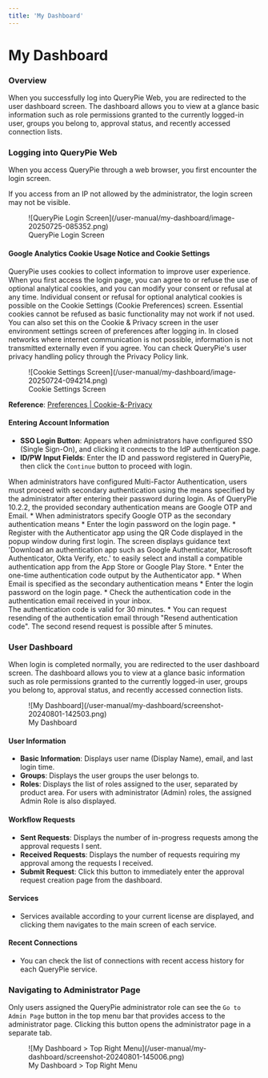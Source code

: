 ```yaml
---
title: 'My Dashboard'
---
```



# My Dashboard

### Overview

When you successfully log into QueryPie Web, you are redirected to the user dashboard screen. The dashboard allows you to view at a glance basic information such as role permissions granted to the currently logged-in user, groups you belong to, approval status, and recently accessed connection lists.

### Logging into QueryPie Web

When you access QueryPie through a web browser, you first encounter the login screen.

<Callout type="info">
If you access from an IP not allowed by the administrator, the login screen may not be visible.
</Callout>

<figure data-layout="center" data-align="center">
![QueryPie Login Screen](/user-manual/my-dashboard/image-20250725-085352.png)
<figcaption>
QueryPie Login Screen
</figcaption>
</figure>

#### Google Analytics Cookie Usage Notice and Cookie Settings

QueryPie uses cookies to collect information to improve user experience. When you first access the login page, you can agree to or refuse the use of optional analytical cookies, and you can modify your consent or refusal at any time. Individual consent or refusal for optional analytical cookies is possible on the Cookie Settings (Cookie Preferences) screen. Essential cookies cannot be refused as basic functionality may not work if not used. You can also set this on the Cookie & Privacy screen in the user environment settings screen of preferences after logging in. In closed networks where internet communication is not possible, information is not transmitted externally even if you agree. You can check QueryPie's user privacy handling policy through the Privacy Policy link.<br/>

<figure data-layout="center" data-align="center">
![Cookie Settings Screen](/user-manual/my-dashboard/image-20250724-094214.png)
<figcaption>
Cookie Settings Screen
</figcaption>
</figure>

**Reference**: [Preferences | Cookie-&-Privacy](preferences#cookie-%26-privacy)

#### Entering Account Information

* **SSO Login Button**: Appears when administrators have configured SSO (Single Sign-On), and clicking it connects to the IdP authentication page.
* **ID/PW Input Fields**: Enter the ID and password registered in QueryPie, then click the `Continue` button to proceed with login.

<Callout type="info">
When administrators have configured Multi-Factor Authentication, users must proceed with secondary authentication using the means specified by the administrator after entering their password during login. As of QueryPie 10.2.2, the provided secondary authentication means are Google OTP and Email.
* When administrators specify Google OTP as the secondary authentication means
    * Enter the login password on the login page.
    * Register with the Authenticator app using the QR Code displayed in the popup window during first login. The screen displays guidance text 'Download an authentication app such as Google Authenticator, Microsoft Authenticator, Okta Verify, etc.' to easily select and install a compatible authentication app from the App Store or Google Play Store.
    * Enter the one-time authentication code output by the Authenticator app.
* When Email is specified as the secondary authentication means
    * Enter the login password on the login page.
    * Check the authentication code in the authentication email received in your inbox.<br/>The authentication code is valid for 30 minutes.
    * You can request resending of the authentication email through "Resend authentication code". The second resend request is possible after 5 minutes.
</Callout>

### User Dashboard

When login is completed normally, you are redirected to the user dashboard screen. The dashboard allows you to view at a glance basic information such as role permissions granted to the currently logged-in user, groups you belong to, approval status, and recently accessed connection lists.

<figure data-layout="center" data-align="center">
![My Dashboard](/user-manual/my-dashboard/screenshot-20240801-142503.png)
<figcaption>
My Dashboard
</figcaption>
</figure>

#### User Information

* **Basic Information**: Displays user name (Display Name), email, and last login time.
* **Groups**: Displays the user groups the user belongs to.
* **Roles**: Displays the list of roles assigned to the user, separated by product area. For users with administrator (Admin) roles, the assigned Admin Role is also displayed.

#### Workflow Requests

* **Sent Requests**: Displays the number of in-progress requests among the approval requests I sent.
* **Received Requests**: Displays the number of requests requiring my approval among the requests I received.
* **Submit Request**: Click this button to immediately enter the approval request creation page from the dashboard.

#### Services

* Services available according to your current license are displayed, and clicking them navigates to the main screen of each service.

#### Recent Connections

* You can check the list of connections with recent access history for each QueryPie service.

### Navigating to Administrator Page

Only users assigned the QueryPie administrator role can see the `Go to Admin Page` button in the top menu bar that provides access to the administrator page. Clicking this button opens the administrator page in a separate tab.

<figure data-layout="center" data-align="center">
![My Dashboard &gt; Top Right Menu](/user-manual/my-dashboard/screenshot-20240801-145006.png)
<figcaption>
My Dashboard &gt; Top Right Menu
</figcaption>
</figure>